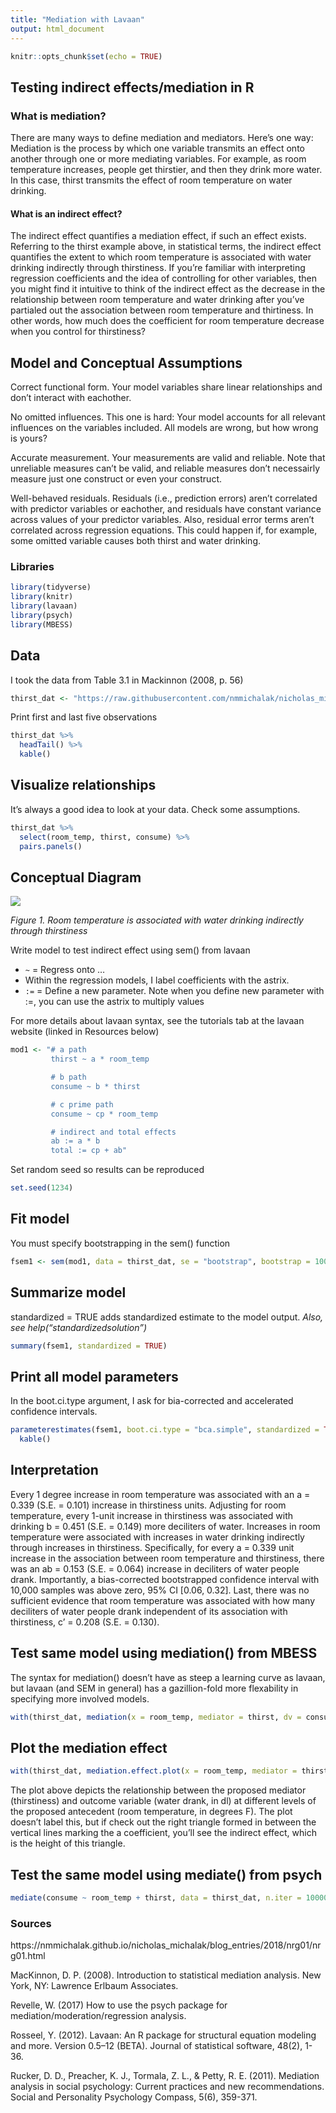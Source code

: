 ```yaml
---
title: "Mediation with Lavaan"
output: html_document
---
```


```r
knitr::opts_chunk$set(echo = TRUE)
```

## Testing indirect effects/mediation in R

### What is mediation?

There are many ways to define mediation and mediators. Here’s one way: Mediation is the process by which one variable transmits an effect onto another through one or more mediating variables. For example, as room temperature increases, people get thirstier, and then they drink more water. In this case, thirst transmits the effect of room temperature on water drinking.

#### What is an indirect effect?
The indirect effect quantifies a mediation effect, if such an effect exists. Referring to the thirst example above, in statistical terms, the indirect effect quantifies the extent to which room temperature is associated with water drinking indirectly through thirstiness. If you’re familiar with interpreting regression coefficients and the idea of controlling for other variables, then you might find it intuitive to think of the indirect effect as the decrease in the relationship between room temperature and water drinking after you’ve partialed out the association between room temperature and thirtiness. In other words, how much does the coefficient for room temperature decrease when you control for thirstiness?

## Model and Conceptual Assumptions
Correct functional form. Your model variables share linear relationships and don’t interact with eachother.

No omitted influences. This one is hard: Your model accounts for all relevant influences on the variables included. All models are wrong, but how wrong is yours?

Accurate measurement. Your measurements are valid and reliable. Note that unreliable measures can’t be valid, and reliable measures don’t necessairly measure just one construct or even your construct.

Well-behaved residuals. Residuals (i.e., prediction errors) aren’t correlated with predictor variables or eachother, and residuals have constant variance across values of your predictor variables. Also, residual error terms aren’t correlated across regression equations. This could happen if, for example, some omitted variable causes both thirst and water drinking.

### Libraries
```r
library(tidyverse)
library(knitr)
library(lavaan)
library(psych)
library(MBESS)
```



## Data
I took the data from Table 3.1 in Mackinnon (2008, p. 56)

```r
thirst_dat <- "https://raw.githubusercontent.com/nmmichalak/nicholas_michalak/master/blog_entries/2018/nrg01/data/mackinnon_2008_t3.1.csv" %>% read_csv()
```

Print first and last five observations

```r
thirst_dat %>%
  headTail() %>%
  kable()
```


## Visualize relationships
It’s always a good idea to look at your data. Check some assumptions.

```r
thirst_dat %>%
  select(room_temp, thirst, consume) %>%
  pairs.panels()
```



## Conceptual Diagram

![](mediation.jpg)

*Figure 1. Room temperature is associated with water drinking indirectly through thirstiness*

Write model to test indirect effect using sem() from lavaan

* `~` = Regress onto …
* Within the regression models, I label coefficients with the astrix.
* `:=` = Define a new parameter. Note when you define new parameter with :=, you can use the astrix to multiply values  

For more details about lavaan syntax, see the tutorials tab at the lavaan website (linked in Resources below)

```r
mod1 <- "# a path
         thirst ~ a * room_temp

         # b path
         consume ~ b * thirst

         # c prime path 
         consume ~ cp * room_temp

         # indirect and total effects
         ab := a * b
         total := cp + ab"
```

Set random seed so results can be reproduced

```r
set.seed(1234)
```

## Fit model
You must specify bootstrapping in the sem() function

```r
fsem1 <- sem(mod1, data = thirst_dat, se = "bootstrap", bootstrap = 10000)
```


## Summarize model
standardized = TRUE adds standardized estimate to the model output. *Also, see help("standardizedsolution")*

```r
summary(fsem1, standardized = TRUE)
```

## Print all model parameters
In the boot.ci.type argument, I ask for bia-corrected and accelerated confidence intervals.

```r
parameterestimates(fsem1, boot.ci.type = "bca.simple", standardized = TRUE) %>% 
  kable()
```

## Interpretation
Every 1 degree increase in room temperature was associated with an a = 0.339 (S.E. = 0.101) increase in thirstiness units. Adjusting for room temperature, every 1-unit increase in thirstiness was associated with drinking b = 0.451 (S.E. = 0.149) more deciliters of water. Increases in room temperature were associated with increases in water drinking indirectly through increases in thirstiness. Specifically, for every a = 0.339 unit increase in the association between room temperature and thirstiness, there was an ab = 0.153 (S.E. = 0.064) increase in deciliters of water people drank. Importantly, a bias-corrected bootstrapped confidence interval with 10,000 samples was above zero, 95% CI [0.06, 0.32]. Last, there was no sufficient evidence that room temperature was associated with how many deciliters of water people drank independent of its association with thirstiness, c’ = 0.208 (S.E. = 0.130).

## Test same model using mediation() from MBESS
The syntax for mediation() doesn’t have as steep a learning curve as lavaan, but lavaan (and SEM in general) has a gazillion-fold more flexability in specifying more involved models.

```r
with(thirst_dat, mediation(x = room_temp, mediator = thirst, dv = consume, bootstrap = TRUE, which.boot = "BCa", B = 10000))
```

## Plot the mediation effect
```r
with(thirst_dat, mediation.effect.plot(x = room_temp, mediator = thirst, dv = consume, ylab = "Water Drank (dl)", xlab = "Thirstiness (1/5 = Not at all thirty/Very thirsty)"))
```

The plot above depicts the relationship between the proposed mediator (thirstiness) and outcome variable (water drank, in dl) at different levels of the proposed antecedent (room temperature, in degrees F). The plot doesn’t label this, but if check out the right triangle formed in between the vertical lines marking the a coefficient, you’ll see the indirect effect, which is the height of this triangle.

## Test the same model using mediate() from psych

```r
mediate(consume ~ room_temp + thirst, data = thirst_dat, n.iter = 10000) %>% print(short = FALSE)
```


### Sources
https://nmmichalak.github.io/nicholas_michalak/blog_entries/2018/nrg01/nrg01.html

MacKinnon, D. P. (2008). Introduction to statistical mediation analysis. New York, NY: Lawrence Erlbaum Associates.

Revelle, W. (2017) How to use the psych package for mediation/moderation/regression analysis.

Rosseel, Y. (2012). Lavaan: An R package for structural equation modeling and more. Version 0.5–12 (BETA). Journal of statistical software, 48(2), 1-36.

Rucker, D. D., Preacher, K. J., Tormala, Z. L., & Petty, R. E. (2011). Mediation analysis in social psychology: Current practices and new recommendations. Social and Personality Psychology Compass, 5(6), 359-371.